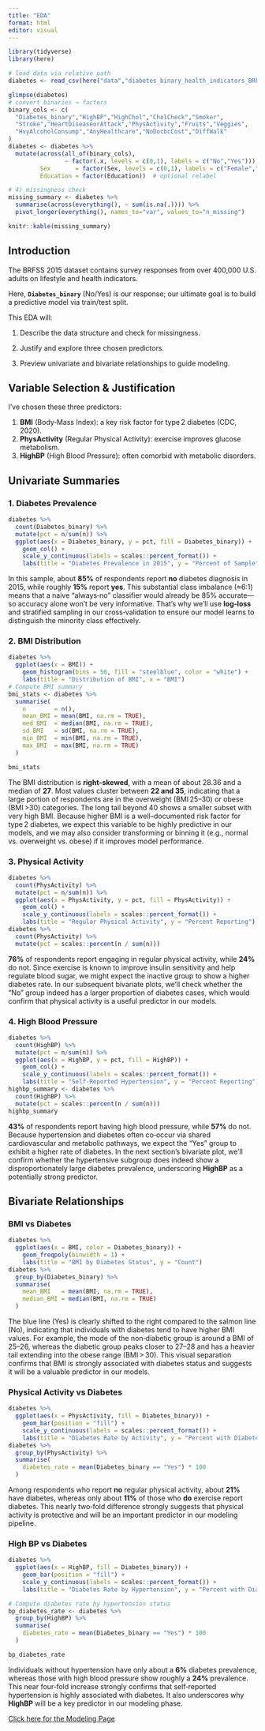 ```yaml
---
title: "EDA"
format: html
editor: visual
---
```


```r
library(tidyverse)
library(here)

# load data via relative path
diabetes <- read_csv(here("data","diabetes_binary_health_indicators_BRFSS2015.csv"))

glimpse(diabetes)
# convert binaries → factors
binary_cols <- c(
  "Diabetes_binary","HighBP","HighChol","CholCheck","Smoker",
  "Stroke","HeartDiseaseorAttack","PhysActivity","Fruits","Veggies",
  "HvyAlcoholConsump","AnyHealthcare","NoDocbcCost","DiffWalk"
)
diabetes <- diabetes %>%
  mutate(across(all_of(binary_cols),
                ~ factor(.x, levels = c(0,1), labels = c("No","Yes"))),
         Sex       = factor(Sex, levels = c(0,1), labels = c("Female","Male")),
         Education = factor(Education))  # optional relabel

# 4) missingness check
missing_summary <- diabetes %>%
  summarise(across(everything(), ~ sum(is.na(.)))) %>%
  pivot_longer(everything(), names_to="var", values_to="n_missing")

knitr::kable(missing_summary)
```

## Introduction

The BRFSS 2015 dataset contains survey responses from over 400,000 U.S. adults on lifestyle and health indicators.\

Here, **`Diabetes_binary`** (No/Yes) is our response; our ultimate goal is to build a predictive model via train/test split.\

This EDA will:

1.  Describe the data structure and check for missingness.

2.  Justify and explore three chosen predictors.

3.  Preview univariate and bivariate relationships to guide modeling.

## Variable Selection & Justification

I’ve chosen these three predictors:

1.  **BMI** (Body‐Mass Index): a key risk factor for type 2 diabetes (CDC, 2020).
2.  **PhysActivity** (Regular Physical Activity): exercise improves glucose metabolism.
3.  **HighBP** (High Blood Pressure): often comorbid with metabolic disorders.

## Univariate Summaries

### 1. Diabetes Prevalence

```r
diabetes %>%
  count(Diabetes_binary) %>%
  mutate(pct = n/sum(n)) %>%
  ggplot(aes(x = Diabetes_binary, y = pct, fill = Diabetes_binary)) +
    geom_col() +
    scale_y_continuous(labels = scales::percent_format()) +
    labs(title = "Diabetes Prevalence in 2015", y = "Percent of Sample")
```

In this sample, about **85%** of respondents report **no** diabetes diagnosis in 2015, while roughly **15%** report **yes**. This substantial class imbalance (≈6:1) means that a naive “always‑no” classifier would already be 85% accurate—so accuracy alone won’t be very informative. That’s why we’ll use **log‑loss** and stratified sampling in our cross‑validation to ensure our model learns to distinguish the minority class effectively.

### 2. BMI Distribution

```r
diabetes %>%
  ggplot(aes(x = BMI)) +
    geom_histogram(bins = 50, fill = "steelblue", color = "white") +
    labs(title = "Distribution of BMI", x = "BMI")
# Compute BMI summary
bmi_stats <- diabetes %>%
  summarise(
    n        = n(),
    mean_BMI = mean(BMI, na.rm = TRUE),
    med_BMI  = median(BMI, na.rm = TRUE),
    sd_BMI   = sd(BMI, na.rm = TRUE),
    min_BMI  = min(BMI, na.rm = TRUE),
    max_BMI  = max(BMI, na.rm = TRUE)
  )

bmi_stats

```

The BMI distribution is **right‑skewed**, with a mean of about 28.36 and a median of **27**. Most values cluster between **22 and 35**, indicating that a large portion of respondents are in the overweight (BMI 25–30) or obese (BMI \>30) categories. The long tail beyond 40 shows a smaller subset with very high BMI. Because higher BMI is a well–documented risk factor for type 2 diabetes, we expect this variable to be highly predictive in our models, and we may also consider transforming or binning it (e.g., normal vs. overweight vs. obese) if it improves model performance.

### 3. Physical Activity

```r
diabetes %>%
  count(PhysActivity) %>%
  mutate(pct = n/sum(n)) %>%
  ggplot(aes(x = PhysActivity, y = pct, fill = PhysActivity)) +
    geom_col() +
    scale_y_continuous(labels = scales::percent_format()) +
    labs(title = "Regular Physical Activity", y = "Percent Reporting")
diabetes %>%
  count(PhysActivity) %>%
  mutate(pct = scales::percent(n / sum(n))) 
```

**76%** of respondents report engaging in regular physical activity, while **24%** do not. Since exercise is known to improve insulin sensitivity and help regulate blood sugar, we might expect the inactive group to show a higher diabetes rate. In our subsequent bivariate plots, we’ll check whether the “No” group indeed has a larger proportion of diabetes cases, which would confirm that physical activity is a useful predictor in our models.

### 4. High Blood Pressure

```r
diabetes %>%
  count(HighBP) %>%
  mutate(pct = n/sum(n)) %>%
  ggplot(aes(x = HighBP, y = pct, fill = HighBP)) +
    geom_col() +
    scale_y_continuous(labels = scales::percent_format()) +
    labs(title = "Self‑Reported Hypertension", y = "Percent Reporting")
highbp_summary <- diabetes %>%
  count(HighBP) %>%
  mutate(pct = scales::percent(n / sum(n)))
highbp_summary

```

**43%** of respondents report having high blood pressure, while **57%** do not. Because hypertension and diabetes often co‑occur via shared cardiovascular and metabolic pathways, we expect the “Yes” group to exhibit a higher rate of diabetes. In the next section’s bivariate plot, we’ll confirm whether the hypertensive subgroup does indeed show a disproportionately large diabetes prevalence, underscoring **HighBP** as a potentially strong predictor.

## Bivariate Relationships

### BMI vs Diabetes

```r
diabetes %>%
  ggplot(aes(x = BMI, color = Diabetes_binary)) +
    geom_freqpoly(binwidth = 1) +
    labs(title = "BMI by Diabetes Status", y = "Count")
diabetes %>%
  group_by(Diabetes_binary) %>%
  summarise(
    mean_BMI   = mean(BMI, na.rm = TRUE),
    median_BMI = median(BMI, na.rm = TRUE)
  )

```

The blue line (Yes) is clearly shifted to the right compared to the salmon line (No), indicating that individuals with diabetes tend to have higher BMI values. For example, the mode of the non‑diabetic group is around a BMI of 25–26, whereas the diabetic group peaks closer to 27–28 and has a heavier tail extending into the obese range (BMI \> 30). This visual separation confirms that BMI is strongly associated with diabetes status and suggests it will be a valuable predictor in our models.

### Physical Activity vs Diabetes

```r
diabetes %>%
  ggplot(aes(x = PhysActivity, fill = Diabetes_binary)) +
    geom_bar(position = "fill") +
    scale_y_continuous(labels = scales::percent_format()) +
    labs(title = "Diabetes Rate by Activity", y = "Percent with Diabetes")
diabetes %>%
  group_by(PhysActivity) %>%
  summarise(
    diabetes_rate = mean(Diabetes_binary == "Yes") * 100
  )

```

Among respondents who report **no** regular physical activity, about **21%** have diabetes, whereas only about **11%** of those who **do** exercise report diabetes. This nearly two‐fold difference strongly suggests that physical activity is protective and will be an important predictor in our modeling pipeline.

### High BP vs Diabetes

```r
diabetes %>%
  ggplot(aes(x = HighBP, fill = Diabetes_binary)) +
    geom_bar(position = "fill") +
    scale_y_continuous(labels = scales::percent_format()) +
    labs(title = "Diabetes Rate by Hypertension", y = "Percent with Diabetes")

# Compute diabetes rate by hypertension status
bp_diabetes_rate <- diabetes %>%
  group_by(HighBP) %>%
  summarise(
    diabetes_rate = mean(Diabetes_binary == "Yes") * 100
  )

bp_diabetes_rate
```

Individuals without hypertension have only about a **6%** diabetes prevalence, whereas those with high blood pressure show roughly a **24%** prevalence. This near four‑fold increase strongly confirms that self‑reported hypertension is highly associated with diabetes. It also underscores why **HighBP** will be a key predictor in our modeling phase.

[Click here for the Modeling Page](Modeling.html)
